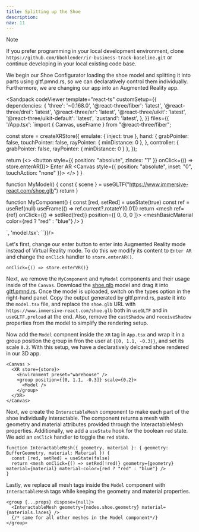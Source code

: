 ```yaml
---
title: Splitting up the Shoe
description:
nav: 11
---
```


> [!NOTE]
> If you prefer programming in your local development environment, clone `https://github.com/bbohlender/ir-business-track-baseline.git` or continue developing in your local existing code base.


We begin our Shoe Configurator loading the shoe model and splitting it into parts using gltf.pmnd.rs, so we can declaratively control them individually. Furthermore, we are changing our app into an Augmented Reality app.

<Sandpack codeViewer
  template="react-ts"
  customSetup={{
    dependencies: {
      'three': '~0.168.0',
      '@react-three/fiber': 'latest',
      '@react-three/drei': 'latest',
      '@react-three/xr': 'latest',
      '@react-three/uikit': 'latest',
      '@react-three/uikit-default': 'latest',
      'zustand': 'latest',
    },
  }}
  files={{
    '/App.tsx': `import { Canvas, useFrame } from "@react-three/fiber";

const store = createXRStore({ emulate: { inject: true }, hand: {
    grabPointer: false,
    touchPointer: false,
    rayPointer: { minDistance: 0 },
  },
  controller: { grabPointer: false, rayPointer: { minDistance: 0 } }, });

  return (<>
    <button style={{ position: "absolute", zIndex: "1" }} onClick={() => store.enterAR()}>
        Enter AR
    </button>
    <Canvas style={{ position: "absolute", inset: "0", touchAction: "none" }}>
      <XR store={store}>
        <Environment preset="warehouse" />
        <MyComponent />
        <MyModel />
      </XR>
    </Canvas>
    </>
  )
}

function MyModel() {
    const { scene } = useGLTF("https://www.immersive-react.com/shoe.glb")
    return <primitive object={scene} />
}

function MyComponent() {
    const [red, setRed] = useState(true)
    const ref = useRef<Mesh>(null)
    useFrame(() => ref.current?.rotateY(0.01)) 
    return <mesh ref={ref} onClick={() => setRed(!red)} position={[ 0, 0, 0 ]}>
        <boxGeometry/>
        <meshBasicMaterial color={red ? "red" : "blue"} />
    </mesh>
}

`, 'model.tsx': ``}}/>

Let's first, change our enter button to enter into Augmented Reality mode instead of Virtual Reality mode. To do this we modify its content to `Enter AR` and change the `onClick` handler to `store.enterAR()`.

```tsx
onClick={() => store.enterVR()}
```

Next, we remove the `MyComponent` and `MyModel` components and their usage inside of the `Canvas`. Download the <a download href="https://www.immersive-react.com/shoe.glb">shoe.glb</a> model and drag it into [gltf.pmnd.rs](gltf.pmnd.rs). Once the model is uploaded, switch on the types option in the right-hand panel. Copy the output generated by gltf.pmnd.rs, paste it into the `model.tsx` file, and replace the `shoe.glb` URL with `https://www.immersive-react.com/shoe.glb` both in `useGLTF` and in `useGLTF.preload` at the end. Also, remove the `castShadow` and `receiveShadow` properties from the model to simplify the rendering setup.

Now add the `Model` compnent inside the `XR` tag in `App.tsx` and wrap it in a group position the group in fron the user at `{[0, 1.1, -0.3]}`, and set its scale `0.2`. With this setup, we have a declaratively delcared shoe rendered in our 3D app.

```tsx
<Canvas >
  <XR store={store}>
    <Environment preset="warehouse" />
    <group position={[0, 1.1, -0.3]} scale={0.2}>
      <Model />
    </group>
  </XR>
</Canvas>
```

Next, we create the `InteractableMesh` component to make each part of the shoe individually interactable. The component returns a mesh with geometry and material attributes provided through the InteractableMesh properties. Additionally, we add a `useState` hook for the boolean `red` state. We add an `onClick` handler to toggle the `red` state.

```tsx
function InteractableMesh({ geometry, material }: { geometry: BufferGeometry, material: Material }) {
  const [red, setRed] = useState(false)
  return <mesh onClick={() => setRed(!red)} geometry={geometry} material={material} material-color={red ? "red" : "blue"} />
}
```

Lastly, we replace all mesh tags inside the `Model` component with `InteractableMesh` tags while keeping the geometry and material properties.

```tsx
<group {...props} dispose={null}>
  <InteractableMesh geometry={nodes.shoe.geometry} material={materials.laces} />
  {/* same for all other meshes in the Model component*/}
</group>
```

